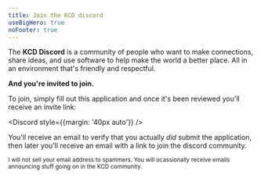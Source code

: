 ```yaml
---
title: Join the KCD discord
useBigHero: true
noFooter: true
---
```



The **KCD Discord** is a community of people who want to make connections, share
ideas, and use software to help make the world a better place. All in an
environment that's friendly and respectful.

**And you're invited to join.**

To join, simply fill out this application and once it's been reviewed you'll
receive an invite link:

<Discord style={{margin: '40px auto'}} />

You'll receive an email to verify that you actually _did_ submit the
application, then later you'll receive an email with a link to join the discord
community.

<small>
  I will not sell your email address to spammers. You will ocassionally receive
  emails announcing stuff going on in the KCD community.
</small>
